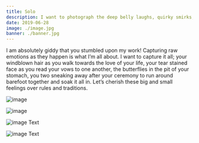 ```yaml
---
title: Solo
description: I want to photograph the deep belly laughs, quirky smirks, the in-betweens, and the perfectly imperfect.
date: 2019-06-28
image: ./image.jpg
banner: ./banner.jpg
---
```


I am absolutely giddy that you stumbled upon my work! Capturing raw emotions as they happen is what I’m all about. I want to capture it all; your windblown hair as you walk towards the love of your life, your tear stained face as you read your vows to one another, the butterflies in the pit of your stomach, you two sneaking away after your ceremony to run around barefoot together and soak it all in. Let’s cherish these big and small feelings over rules and traditions. 

<Row>
<Col>

![image](./b1.jpg)

</Col>
<Col>

![image](./b2.jpg)

</Col>
</Row>


<Row>
<Col>

![image](./l2.jpg)
Text

</Col>
<Col>

![image](./l1.jpg)
Text

</Col>
</Row>
